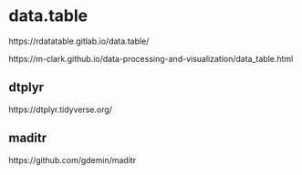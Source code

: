 

# data.table  
https://rdatatable.gitlab.io/data.table/  

https://m-clark.github.io/data-processing-and-visualization/data_table.html  



## dtplyr  

https://dtplyr.tidyverse.org/  


## maditr  

https://github.com/gdemin/maditr  